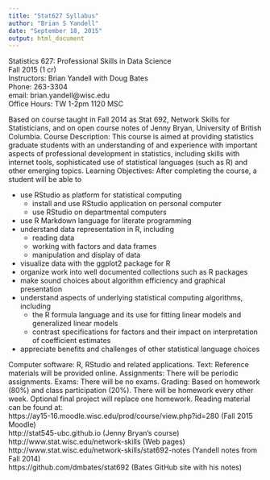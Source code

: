 ```yaml
---
title: "Stat627 Syllabus"
author: "Brian S Yandell"
date: "September 18, 2015"
output: html_document
---
```


Statistics 627: Professional Skills in Data Science  
Fall 2015 (1 cr)  
Instructors: Brian Yandell with Doug Bates  
Phone: 263-3304  
email: brian.yandell@wisc.edu  
Office Hours: TW 1-2pm 1120 MSC  

Based on course taught in Fall 2014 as Stat 692, Network Skills for Statisticians, and on open course notes of Jenny Bryan, University of British Columbia.
Course Description: This course is aimed at providing statistics graduate students with an understanding of and experience with important aspects of professional development in statistics, including skills with internet tools, sophisticated use of statistical languages (such as R) and other emerging topics.
Learning Objectives: After completing the course, a student will be able to

* use RStudio as platform for statistical computing
  + install and use RStudio application on personal computer
  + use RStudio on departmental computers
* use R Markdown language for literate programming
* understand data representation in R, including
  + reading data
  + working with factors and data frames
  + manipulation and display of data
* visualize data with the ggplot2 package for R
* organize work into well documented collections such as R packages
* make sound choices about algorithm efficiency and graphical presentation
* understand aspects of underlying statistical computing algorithms, including
  + the R formula language and its use for fitting linear models and generalized linear models
  + contrast specifications for factors and their impact on interpretation of coefficient estimates
* appreciate benefits and challenges of other statistical language choices

Computer software: R, RStudio and related applications. Text: Reference materials will be provided online. Assignments: There will be periodic assignments. 
Exams: There will be no exams.
Grading: Based on homework (80%) and class participation (20%). There will be homework every other week. Optional final project will replace one homework.
Reading material can be found at:  
https://ay15-16.moodle.wisc.edu/prod/course/view.php?id=280 (Fall 2015 Moodle)  
http://stat545-ubc.github.io (Jenny Bryan’s course)  
http://www.stat.wisc.edu/network-skills (Web pages)  
http://www.stat.wisc.edu/network-skills/stat692-notes (Yandell notes from Fall 2014)  
https://github.com/dmbates/stat692 (Bates GitHub site with his notes)